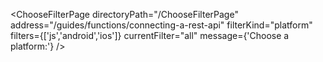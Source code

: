


<ChooseFilterPage
    directoryPath="/ChooseFilterPage"
    address="/guides/functions/connecting-a-rest-api"
    filterKind="platform"
    filters={['js','android','ios']}
    currentFilter="all"
    message={'Choose a platform:'}
/>
